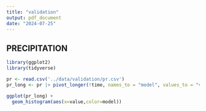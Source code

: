 ```yaml
---
title: "validation"
output: pdf_document
date: "2024-07-25"
---
```


## PRECIPITATION

```r
library(ggplot2)
library(tidyverse)
```

```r
pr <- read.csv('../data/validation/pr.csv')
pr_long <- pr |> pivot_longer(!time, names_to = "model", values_to = "value")
```


```r
ggplot(pr_long) +
  geom_histogram(aes(x=value,color=model))
```
